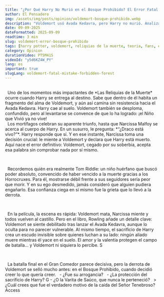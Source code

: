 ```yaml
---
title: "¿Por Qué Harry No Murió en el Bosque Prohibido? El Error Fatal de Voldemort"
author: El Pensadero
img: /assets/img/posts/opinion/voldemort-bosque-prohibido.webp
description: "Voldemort usó Avada Kedavra, pero Harry no murió. Analizamos por qué el Señor Tenebroso quedó debilitado, la mentira de Narcissa y su error fatal."
date: 09-09-2025
dateFormatted: 2025-09-09
readtime: 3 min
slug: voldemort-error-bosque-prohibido
tags: [harry potter, voldemort, reliquias de la muerte, teoria, fans, error de voldemort, bosque prohibido, porque harry no muere en el bosque prohibido, narcissa malfoy, mentira de narcissa, voldemort debilitado, arrogancia]
category: Opinion
durationVideo: PT5M41S
videoId: "y5d6KZ4W_PY"
lang: es
important: true
slugLang: voldemort-fatal-mistake-forbidden-forest
---
```



<Article>
    <Section title="🌲 El Error: Voldemort Canta Victoria (Demasiado Pronto)" imgSrc={voldemortBosque} imgAlt="Voldemort en el Bosque Prohibido frente al cuerpo de Harry Potter">
  	Uno de los momentos más impactantes de *Las Reliquias de la Muerte* ocurre cuando Harry se entrega al destino. Sabe que dentro de él habita un fragmento del alma de Voldemort, y aún así camina sin resistencia hacia el Avada Kedavra. Harry cae al suelo. Voldemort también se desploma, confundido, pero al levantarse se convence de que lo ha logrado: ¡el Niño que Vivió ya no vive!
  </Section>

  <Section title="🪄 La Mentira de Narcissa (El Verdadero Error de Voldemort)" imgSrc={narcissaHarry} imgAlt="Narcissa Malfoy inclinada sobre Harry en el bosque">
  	Los mortífagos celebran su aparente triunfo, hasta que Narcissa Malfoy se acerca al cuerpo de Harry. En un susurro, le pregunta: *“¿Draco está vivo?”*. Harry responde que sí. Y en ese instante, Narcissa toma una decisión crucial: le miente a Voldemort y declara que Harry está muerto. Aquí nace el error definitivo: Voldemort, cegado por su soberbia, acepta esa palabra sin comprobar nada por sí mismo.

</Section>

    <Section title="👑 La arrogancia que lo condenó">
  	Recordemos quién era realmente Tom Riddle: un niño huérfano que buscó poder absoluto, convencido de haber vencido a la muerte gracias a los Horrocruxes. Para él, mostrarse débil frente a sus seguidores sería peor que morir. Y en su ego desmedido, jamás consideró que alguien pudiera engañarlo. Esa confianza ciega en sí mismo fue la grieta que lo llevó a la derrota.
  </Section>

    <Section title="📖 Libro vs Película: Por Qué Voldemort Quedó 'Debilitado'" imgSrc={harryProtegido} imgAlt="Harry tumbado en el bosque protegido por el sacrificio">
  	En la película, la escena es rápida: Voldemort mata, Narcissa miente y todos vuelven al castillo. Pero en el libro, Rowling añade un detalle clave: Voldemort se siente debilitado tras lanzar el Avada Kedavra, aunque lo oculta para no parecer vulnerable. Al mismo tiempo, el sacrificio de Harry crea un escudo invisible sobre quienes luchan a su lado: ningún aliado muere mientras él yace en el suelo. El amor y la valentía protegen el campo de batalla… y Voldemort ni siquiera lo percibe.
S </Section>

    <Section title="⚡ Conclusión: ¿Por Qué Fracasó Realmente Voldemort?">
  	La batalla final en el Gran Comedor parece decisiva, pero la derrota de Voldemort se selló mucho antes: en el Bosque Prohibido, cuando decidió creer lo que quería creer. 
  	- ¿Fue su arrogancia? 
  	- ¿La protección del sacrificio de Harry? 
G 	- ¿O la Varita de Saúco, que nunca le perteneció? 
  	> ¿Cuál crees que fue el verdadero motivo de la caída del Señor Tenebroso? 
Access </Section>
</Article>